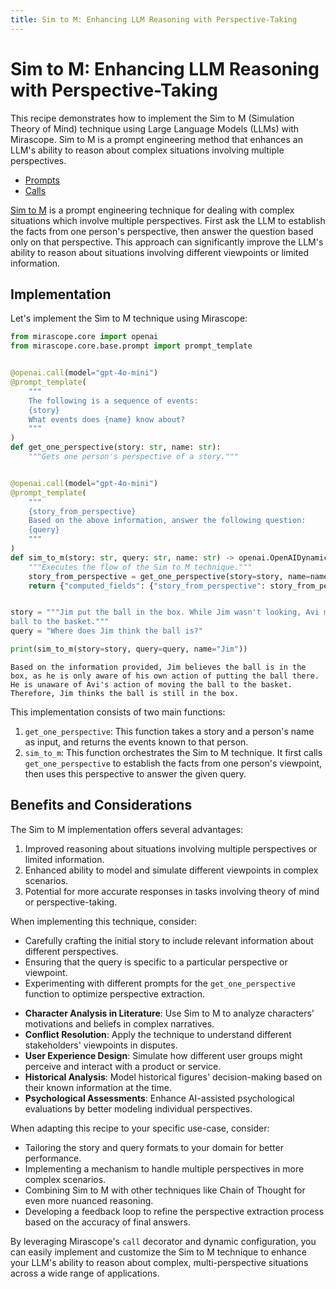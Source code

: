 ```yaml
---
title: Sim to M: Enhancing LLM Reasoning with Perspective-Taking
---
```


# Sim to M: Enhancing LLM Reasoning with Perspective-Taking

This recipe demonstrates how to implement the Sim to M (Simulation Theory of Mind) technique using Large Language Models (LLMs) with Mirascope. Sim to M is a prompt engineering method that enhances an LLM's ability to reason about complex situations involving multiple perspectives.

<Info title="Mirascope Concepts Used" collapsible={true} defaultCollapsed={true}>
<ul>
<li><a href="../../../../learn/prompts/">Prompts</a></li>
<li><a href="../../../../learn/calls/">Calls</a></li>
</ul>
</Info>

<Note title="Background">
<p><a href="https://arxiv.org/pdf/2311.10227">Sim to M</a> is a prompt engineering technique for dealing with complex situations which involve multiple perspectives. First ask the LLM to establish the facts from one person's perspective, then answer the question based only on that perspective. This approach can significantly improve the LLM's ability to reason about situations involving different viewpoints or limited information.</p>
</Note>

## Implementation

Let's implement the Sim to M technique using Mirascope:



```python
from mirascope.core import openai
from mirascope.core.base.prompt import prompt_template


@openai.call(model="gpt-4o-mini")
@prompt_template(
    """
    The following is a sequence of events:
    {story}
    What events does {name} know about?
    """
)
def get_one_perspective(story: str, name: str):
    """Gets one person's perspective of a story."""


@openai.call(model="gpt-4o-mini")
@prompt_template(
    """
    {story_from_perspective}
    Based on the above information, answer the following question:
    {query}
    """
)
def sim_to_m(story: str, query: str, name: str) -> openai.OpenAIDynamicConfig:
    """Executes the flow of the Sim to M technique."""
    story_from_perspective = get_one_perspective(story=story, name=name)
    return {"computed_fields": {"story_from_perspective": story_from_perspective}}


story = """Jim put the ball in the box. While Jim wasn't looking, Avi moved the \
ball to the basket."""
query = "Where does Jim think the ball is?"

print(sim_to_m(story=story, query=query, name="Jim"))
```

    Based on the information provided, Jim believes the ball is in the box, as he is only aware of his own action of putting the ball there. He is unaware of Avi's action of moving the ball to the basket. Therefore, Jim thinks the ball is still in the box.


This implementation consists of two main functions:

1. `get_one_perspective`: This function takes a story and a person's name as input, and returns the events known to that person.
2. `sim_to_m`: This function orchestrates the Sim to M technique. It first calls `get_one_perspective` to establish the facts from one person's viewpoint, then uses this perspective to answer the given query.


## Benefits and Considerations

The Sim to M implementation offers several advantages:

1. Improved reasoning about situations involving multiple perspectives or limited information.
2. Enhanced ability to model and simulate different viewpoints in complex scenarios.
3. Potential for more accurate responses in tasks involving theory of mind or perspective-taking.

When implementing this technique, consider:

- Carefully crafting the initial story to include relevant information about different perspectives.
- Ensuring that the query is specific to a particular perspective or viewpoint.
- Experimenting with different prompts for the `get_one_perspective` function to optimize perspective extraction.

<Info title="Additional Real-World Applications">
<ul>
<li><b>Character Analysis in Literature</b>: Use Sim to M to analyze characters' motivations and beliefs in complex narratives.</li>
<li><b>Conflict Resolution</b>: Apply the technique to understand different stakeholders' viewpoints in disputes.</li>
<li><b>User Experience Design</b>: Simulate how different user groups might perceive and interact with a product or service.</li>
<li><b>Historical Analysis</b>: Model historical figures' decision-making based on their known information at the time.</li>
<li><b>Psychological Assessments</b>: Enhance AI-assisted psychological evaluations by better modeling individual perspectives.</li>
</ul>
</Info>

When adapting this recipe to your specific use-case, consider:

- Tailoring the story and query formats to your domain for better performance.
- Implementing a mechanism to handle multiple perspectives in more complex scenarios.
- Combining Sim to M with other techniques like Chain of Thought for even more nuanced reasoning.
- Developing a feedback loop to refine the perspective extraction process based on the accuracy of final answers.

By leveraging Mirascope's `call` decorator and dynamic configuration, you can easily implement and customize the Sim to M technique to enhance your LLM's ability to reason about complex, multi-perspective situations across a wide range of applications.

